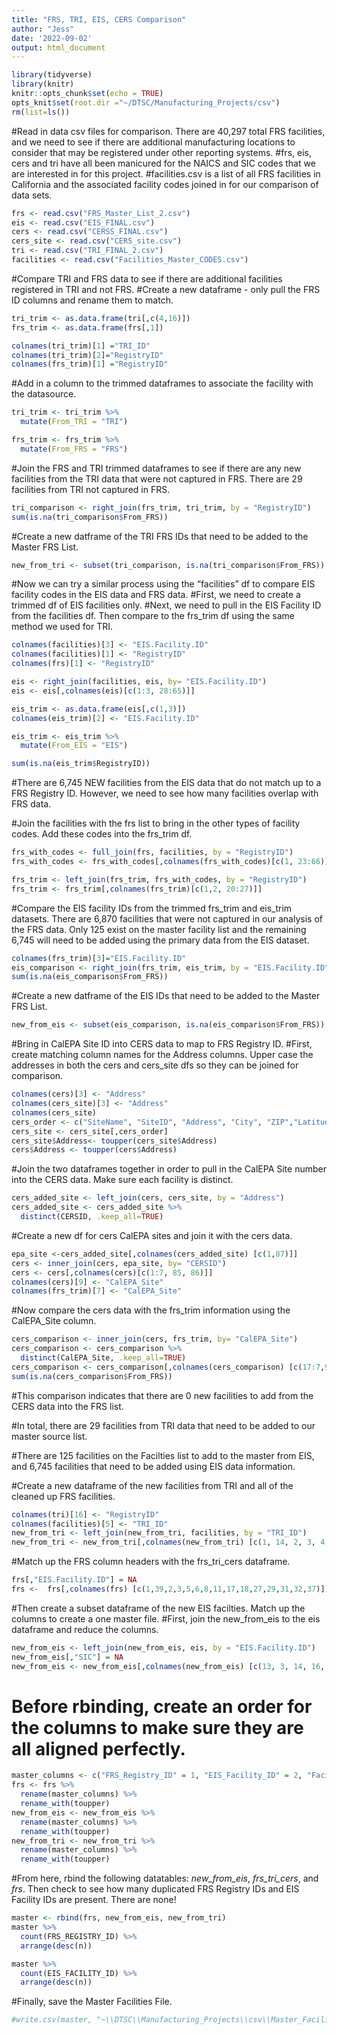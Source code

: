 ```yaml
---
title: "FRS, TRI, EIS, CERS Comparison"
author: "Jess"
date: '2022-09-02'
output: html_document
---
```


```r
library(tidyverse)
library(knitr)
knitr::opts_chunk$set(echo = TRUE)
opts_knit$set(root.dir ="~/DTSC/Manufacturing_Projects/csv")
rm(list=ls())
```

#Read in data csv files for comparison. There are 40,297 total FRS facilities, and we need to see if there are additional manufacturing locations to consider that may be registered under other reporting systems. 
#frs, eis, cers and tri have all been manicured for the NAICS and SIC codes that we are interested in for this project.
#facilities.csv is a list of all FRS facilities in California and the associated facility codes joined in for our comparison of data sets.
```r
frs <- read.csv("FRS_Master_List_2.csv")
eis <- read.csv("EIS_FINAL.csv")
cers <- read.csv("CERSS_FINAL.csv")
cers_site <- read.csv("CERS_site.csv")
tri <- read.csv("TRI_FINAL_2.csv")
facilities <- read.csv("Facilities_Master_CODES.csv")
```

#Compare TRI and FRS data to see if there are additional facilities registered in TRI and not FRS.
#Create a new dataframe - only pull the FRS ID columns and rename them to match.
```r
tri_trim <- as.data.frame(tri[,c(4,16)])
frs_trim <- as.data.frame(frs[,1])

colnames(tri_trim)[1] ="TRI_ID"
colnames(tri_trim)[2]="RegistryID"
colnames(frs_trim)[1] ="RegistryID"
```

#Add in a column to the trimmed dataframes to associate the facility with the datasource.
```r
tri_trim <- tri_trim %>% 
  mutate(From_TRI = "TRI")

frs_trim <- frs_trim %>% 
  mutate(From_FRS = "FRS")
```

#Join the FRS and TRI trimmed dataframes to see if there are any new facilities from the TRI data that were not captured in FRS. There are 29 facilities from TRI not captured in FRS.
```r
tri_comparison <- right_join(frs_trim, tri_trim, by = "RegistryID")
sum(is.na(tri_comparison$From_FRS))
```

#Create a new datframe of the TRI FRS IDs that need to be added to the Master FRS List. 
```r
new_from_tri <- subset(tri_comparison, is.na(tri_comparison$From_FRS))
```

#Now we can try a similar process using the "facilities" df to compare EIS facility codes in the EIS data and FRS data.
#First, we need to create a trimmed df of EIS facilities only. 
#Next, we need to pull in the EIS Facility ID from the facilities df. Then compare to the frs_trim df using the same method we used for TRI.
```r
colnames(facilities)[3] <- "EIS.Facility.ID"
colnames(facilities)[1] <- "RegistryID"
colnames(frs)[1] <- "RegistryID"

eis <- right_join(facilities, eis, by= "EIS.Facility.ID")
eis <- eis[,colnames(eis)[c(1:3, 28:65)]]

eis_trim <- as.data.frame(eis[,c(1,3)])
colnames(eis_trim)[2] <- "EIS.Facility.ID"

eis_trim <- eis_trim %>% 
  mutate(From_EIS = "EIS")

sum(is.na(eis_trim$RegistryID))
```
#There are 6,745 NEW facilities from the EIS data that do not match up to a FRS Registry ID. However, we need to see how many facilities overlap with FRS data.

#Join the facilities with the frs list to bring in the other types of facility codes. Add these codes into the frs_trim df. 
```r
frs_with_codes <- full_join(frs, facilities, by = "RegistryID")
frs_with_codes <- frs_with_codes[,colnames(frs_with_codes)[c(1, 23:66)]]

frs_trim <- left_join(frs_trim, frs_with_codes, by = "RegistryID")
frs_trim <- frs_trim[,colnames(frs_trim)[c(1,2, 20:27)]]
```

#Compare the EIS facility IDs from the trimmed frs_trim and eis_trim datasets. There are 6,870 facilities that were not captured in our analysis of the FRS data. Only 125 exist on the master facility list and the remaining 6,745 will need to be added using the primary data from the EIS dataset. 
```r
colnames(frs_trim)[3]="EIS.Facility.ID"
eis_comparison <- right_join(frs_trim, eis_trim, by = "EIS.Facility.ID")
sum(is.na(eis_comparison$From_FRS))
```
#Create a new datframe of the EIS IDs that need to be added to the Master FRS List. 
```r
new_from_eis <- subset(eis_comparison, is.na(eis_comparison$From_FRS))
```


#Bring in CalEPA Site ID into CERS data to map to FRS Registry ID.
#First, create matching column names for the Address columns. Upper case the addresses in both the cers and cers_site dfs so they can be joined for comparison.
```r
colnames(cers)[3] <- "Address"
colnames(cers_site)[3] <- "Address"
colnames(cers_site)
cers_order <- c("SiteName", "SiteID", "Address", "City", "ZIP","Latitude", "Longitude", "X")
cers_site <- cers_site[,cers_order]
cers_site$Address<- toupper(cers_site$Address)
cers$Address <- toupper(cers$Address)
```
#Join the two dataframes together in order to pull in the CalEPA Site number into the CERS data. Make sure each facility is distinct.
```r
cers_added_site <- left_join(cers, cers_site, by = "Address")
cers_added_site <- cers_added_site %>% 
  distinct(CERSID, .keep_all=TRUE)
```

#Create a new df for cers CalEPA sites and join it with the cers data.
```r
epa_site <-cers_added_site[,colnames(cers_added_site) [c(1,87)]]
cers <- inner_join(cers, epa_site, by= "CERSID")
cers <- cers[,colnames(cers)[c(1:7, 85, 86)]]
colnames(cers)[9] <- "CalEPA_Site"
colnames(frs_trim)[7] <- "CalEPA_Site"
```


#Now compare the cers data with the frs_trim information using the CalEPA_Site column.
```r
cers_comparison <- inner_join(cers, frs_trim, by= "CalEPA_Site")
cers_comparison <- cers_comparison %>% 
  distinct(CalEPA_Site, .keep_all=TRUE)
cers_comparison <- cers_comparison[,colnames(cers_comparison) [c(17:7,9)]]
sum(is.na(cers_comparison$From_FRS))
```
#This comparison indicates that there are 0 new facilities to add from the CERS data into the FRS list.

#In total, there are 29 facilities from TRI data that need to be added to our master source list.

#There are 125 facilities on the Facilties list to add to the master from EIS, and 6,745 facilities that need to be added using EIS data information. 

#Create a new dataframe of the new facilities from TRI and all of the cleaned up FRS facilities. 
```r
colnames(tri)[16] <- "RegistryID"
colnames(facilities)[5] <- "TRI_ID"
new_from_tri <- left_join(new_from_tri, facilities, by = "TRI_ID")
new_from_tri <- new_from_tri[,colnames(new_from_tri) [c(1, 14, 2, 3, 4, 5, 6, 7, 49, 50, 8, 9, 10, 11, 12)]]
```

#Match up the FRS column headers with the frs_tri_cers dataframe.
```r
frs[,"EIS.Facility.ID"] = NA
frs <-  frs[,colnames(frs) [c(1,39,2,3,5,6,8,11,17,18,27,29,31,32,37)]]
```

#Then create a subset dataframe of the new EIS facilties. Match up the columns to create a one master file. 
#First, join the new_from_eis to the eis dataframe and reduce the columns.
```r
new_from_eis <- left_join(new_from_eis, eis, by = "EIS.Facility.ID")
new_from_eis[,"SIC"] = NA
new_from_eis <- new_from_eis[,colnames(new_from_eis) [c(13, 3, 14, 16, 18, 19, 21, 24, 25, 26, 42, 53, 27, 28, 33)]]
```

# Before rbinding, create an order for the columns to make sure they are all aligned perfectly. 
```r
master_columns <- c("FRS_Registry_ID" = 1, "EIS_Facility_ID" = 2, "Facility_NAME" = 3, "LOCATION_ADDRESS" = 4,  "CITY_NAME" = 5, "COUNTY_NAME" = 6, "STATE_CODE" = 7, "POSTAL_CODE" = 8, "CENSUS_BLOCK_CODE" = 9, "HUC_CODE" = 10, "NAICS_CODES" = 11, "SIC_CODES" = 12, "LATITUDE83" = 13, "LONGITUDE83" = 14 , "DATUM" = 15)
frs <- frs %>% 
  rename(master_columns) %>% 
  rename_with(toupper)
new_from_eis <- new_from_eis %>% 
  rename(master_columns) %>% 
  rename_with(toupper)
new_from_tri <- new_from_tri %>% 
  rename(master_columns) %>% 
  rename_with(toupper)
```

#From here, rbind the following datatables: *new_from_eis*, *frs_tri_cers*, and *frs*. Then check to see how many duplicated FRS Registry IDs and EIS Facility IDs are present. There are none!
```r
master <- rbind(frs, new_from_eis, new_from_tri)
master %>% 
  count(FRS_REGISTRY_ID) %>% 
  arrange(desc(n))

master %>% 
  count(EIS_FACILITY_ID) %>% 
  arrange(desc(n))

```
 
#Finally, save the Master Facilities File.
```r
#write.csv(master, "~\\DTSC\\Manufacturing_Projects\\csv\\Master_Facility_FINAL.csv", row.names=FALSE) 
```

